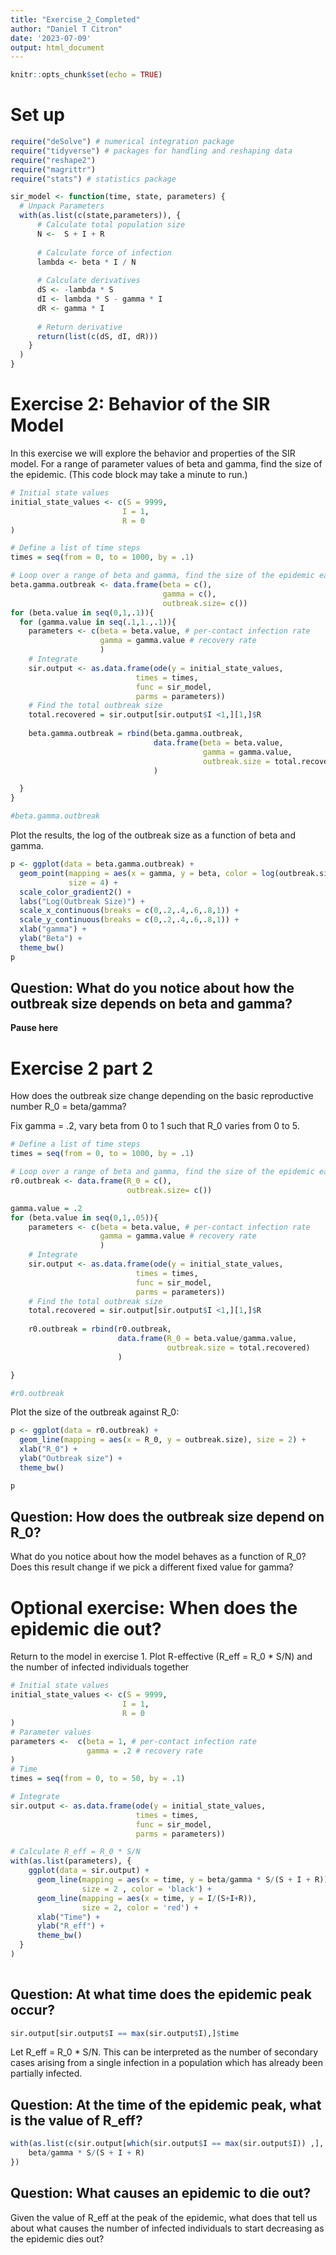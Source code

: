 ```yaml
---
title: "Exercise_2_Completed"
author: "Daniel T Citron"
date: '2023-07-09'
output: html_document
---
```


```r
knitr::opts_chunk$set(echo = TRUE)
```

# Set up
```r
require("deSolve") # numerical integration package
require("tidyverse") # packages for handling and reshaping data
require("reshape2")
require("magrittr")
require("stats") # statistics package
```

```r
sir_model <- function(time, state, parameters) {
  # Unpack Parameters
  with(as.list(c(state,parameters)), {
      # Calculate total population size
      N <-  S + I + R
      
      # Calculate force of infection
      lambda <- beta * I / N
      
      # Calculate derivatives
      dS <- -lambda * S
      dI <- lambda * S - gamma * I
      dR <- gamma * I
      
      # Return derivative
      return(list(c(dS, dI, dR)))
    }
  )
}
```


# Exercise 2: Behavior of the SIR Model

In this exercise we will explore the behavior and properties of the SIR model. For a range of parameter values of beta and gamma, find the size of the epidemic. (This code block may take a minute to run.)
```r
# Initial state values
initial_state_values <- c(S = 9999,
                         I = 1,
                         R = 0
)

# Define a list of time steps 
times = seq(from = 0, to = 1000, by = .1)

# Loop over a range of beta and gamma, find the size of the epidemic each time
beta.gamma.outbreak <- data.frame(beta = c(), 
                                  gamma = c(), 
                                  outbreak.size= c())
for (beta.value in seq(0,1,.1)){
  for (gamma.value in seq(.1,1.,.1)){
    parameters <- c(beta = beta.value, # per-contact infection rate
                    gamma = gamma.value # recovery rate
                    )
    # Integrate
    sir.output <- as.data.frame(ode(y = initial_state_values, 
                            times = times, 
                            func = sir_model,
                            parms = parameters))
    # Find the total outbreak size
    total.recovered = sir.output[sir.output$I <1,][1,]$R
    
    beta.gamma.outbreak = rbind(beta.gamma.outbreak,
                                data.frame(beta = beta.value, 
                                           gamma = gamma.value, 
                                           outbreak.size = total.recovered)
                                )

  }
}

#beta.gamma.outbreak

```

Plot the results, the log of the outbreak size as a function of beta and gamma.
```r
p <- ggplot(data = beta.gamma.outbreak) + 
  geom_point(mapping = aes(x = gamma, y = beta, color = log(outbreak.size)),
             size = 4) + 
  scale_color_gradient2() + 
  labs("Log(Outbreak Size)") + 
  scale_x_continuous(breaks = c(0,.2,.4,.6,.8,1)) + 
  scale_y_continuous(breaks = c(0,.2,.4,.6,.8,1)) + 
  xlab("gamma") + 
  ylab("Beta") +
  theme_bw()
p
```


## Question: What do you notice about how the outbreak size depends on beta and gamma?

**Pause here**

# Exercise 2 part 2

How does the outbreak size change depending on the basic reproductive number R_0 = beta/gamma?

Fix gamma = .2, vary beta from 0 to 1 such that R_0 varies from 0 to 5.
```r
# Define a list of time steps 
times = seq(from = 0, to = 1000, by = .1)

# Loop over a range of beta and gamma, find the size of the epidemic each time
r0.outbreak <- data.frame(R_0 = c(), 
                          outbreak.size= c())

gamma.value = .2
for (beta.value in seq(0,1,.05)){
    parameters <- c(beta = beta.value, # per-contact infection rate
                    gamma = gamma.value # recovery rate
                    )
    # Integrate
    sir.output <- as.data.frame(ode(y = initial_state_values, 
                            times = times, 
                            func = sir_model,
                            parms = parameters))
    # Find the total outbreak size
    total.recovered = sir.output[sir.output$I <1,][1,]$R
    
    r0.outbreak = rbind(r0.outbreak,
                        data.frame(R_0 = beta.value/gamma.value, 
                                   outbreak.size = total.recovered)
                        )

}

#r0.outbreak
```
Plot the size of the outbreak against R_0:
```r
p <- ggplot(data = r0.outbreak) + 
  geom_line(mapping = aes(x = R_0, y = outbreak.size), size = 2) + 
  xlab("R_0") + 
  ylab("Outbreak size") +
  theme_bw()

p
```

## Question: How does the outbreak size depend on R_0?
What do you notice about how the model behaves as a function of R_0? Does this result change if we pick a different fixed value for gamma?


# Optional exercise: When does the epidemic die out?

Return to the model in exercise 1.  Plot R-effective (R_eff = R_0 * S/N) and the number of infected individuals together

```r

# Initial state values
initial_state_values <- c(S = 9999,
                         I = 1,
                         R = 0
)
# Parameter values
parameters <-  c(beta = 1, # per-contact infection rate
                 gamma = .2 # recovery rate
)
# Time
times = seq(from = 0, to = 50, by = .1)

# Integrate
sir.output <- as.data.frame(ode(y = initial_state_values, 
                            times = times, 
                            func = sir_model,
                            parms = parameters))

# Calculate R_eff = R_0 * S/N
with(as.list(parameters), {
    ggplot(data = sir.output) + 
      geom_line(mapping = aes(x = time, y = beta/gamma * S/(S + I + R)), 
                size = 2 , color = 'black') + 
      geom_line(mapping = aes(x = time, y = I/(S+I+R)), 
                size = 2, color = 'red') + 
      xlab("Time") + 
      ylab("R_eff") + 
      theme_bw()
  }
)
  
```

## Question: At what time does the epidemic peak occur?
```r
sir.output[sir.output$I == max(sir.output$I),]$time
```

Let R_eff = R_0 * S/N. This can be interpreted as the number of secondary cases arising from a single infection in a population which has already been partially infected.

## Question: At the time of the epidemic peak, what is the value of R_eff?
```r

with(as.list(c(sir.output[which(sir.output$I == max(sir.output$I)) ,], parameters)), {
    beta/gamma * S/(S + I + R)
})

```

## Question: What causes an epidemic to die out?

Given the value of R_eff at the peak of the epidemic, what does that tell us about what causes the number of infected individuals to start decreasing as the epidemic dies out?
